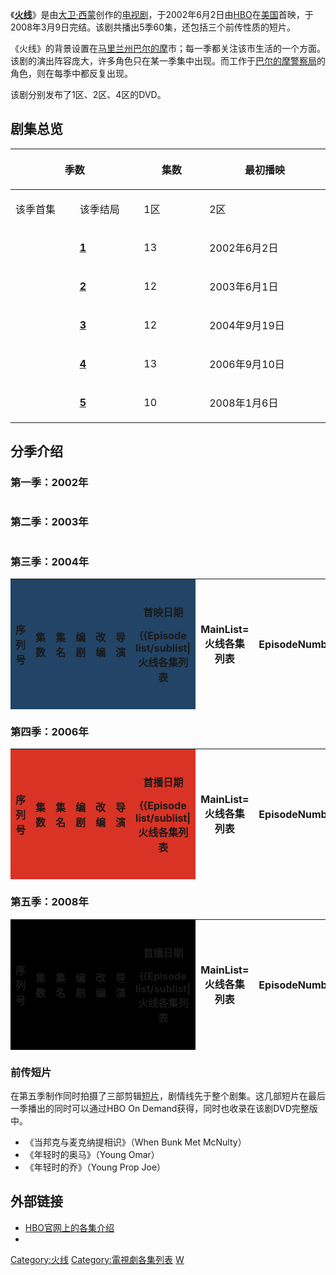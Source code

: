 《'''[[火线_(电视剧)|火线]]'''》是由[[大卫·西蒙_(作家)|大卫·西蒙]]创作的[[电视剧|电视剧]]，于2002年6月2日由[[HBO|HBO]]在[[美国|美国]]首映，于2008年3月9日完结。该剧共播出5季60集，还包括三个前传性质的短片。

《火线》的背景设置在[[马里兰州|马里兰州]][[巴尔的摩|巴尔的摩]]市；每一季都关注该市生活的一个方面。该剧的演出阵容庞大，许多角色只在某一季集中出现。而工作于[[巴尔的摩警察局|巴尔的摩警察局]]的角色，则在每季中都反复出现。 

该剧分别发布了1区、2区、4区的DVD。

== 剧集总览 ==
{| class="wikitable" style="text-align: center; background: #FFFFFF;"
|-
! colspan="2" rowspan="2" width="75"|季数
!! rowspan="2" width="50"|集数
!! rowspan="1" colspan="2" width="300"|最初播映
!! colspan="5" width="500"|DVD发售
|-
! width="150"|该季首集 
!! width="150"| 该季结局
!! width="150"|1区
!! width="150"|2区 
!! width="150"|4区 
!! width="50"|碟数
|-
|style="width: 5px" bgcolor="999999"|
| [[#第一季：2002年|'''1''']]
| 13
| 2002年6月2日
| 2002年9月8日
| 2004年10月12日
| 2005年4月18日
| 2005年5月11日
| rowspan="3" | 5
|-
|style="width: 5px" bgcolor="7c9541"|
| [[#第二季：2003年|'''2''']]
| 12
| 2003年6月1日
| 2003年8月24日
| 2005年1月25日
| 2005年10月10日
| 2006年5月3日
|-
|style="width: 5px" bgcolor="224466"|
| [[#第三季：2004年|'''3''']]
| 12
| 2004年9月19日
| 2004年12月19日
| 2006年8月8日
| 2007年2月5日
| 2008年8月13日
|-
|style="width: 5px" bgcolor="d93325"|
| [[#第四季：2006年|'''4''']]
| 13
| 2006年9月10日
| 2006年12月10日
| 2007年12月4日
| 2008年3月10日
| 2008年8月13日
| rowspan="2" | 4
|-
|style="width: 5px" bgcolor="000000"|
| [[#第五季：2008年|'''5''']]
| 10
| 2008年1月6日
| 2008年3月9日
| 2008年8月12日
| 2008年9月22日
| 2010年2月3日
|}

== 分季介绍 ==
=== 第一季：2002年 ===
{| class="wikitable" width="100%" style="background: #FFFFFF;"
|-
|-style="color:white"
! style="background: #999;" width="20"|序列号 
!! style="background: #999;" width="20"|集数
!! style="background: #999;"|集名
!! style="background: #999;" |编剧
!! style="background: #999;" |改编
!! style="background: #999;" |导演
!! style="background: #999;" width="150"|首映日期

{{Episode list/sublist|火线各集列表
|MainList=火线各集列表
|EpisodeNumber=1
|EpisodeNumber2=1
|Title=The Target
|Aux1=[[大卫·西蒙_(作家)|大卫·西蒙]] & [[艾德·伯恩斯|艾德·伯恩斯]]
|Aux2=[[大卫·西蒙_(作家)|大卫·西蒙]]
|Aux3=克拉克·约翰逊
|OriginalAirDate={{Start date|2002|6|2}}
|LineColor=999
}}
{{Episode list/sublist|火线各集列表
|MainList=火线各集列表
|EpisodeNumber=2
|EpisodeNumber2=2
|Title=The Detail
|Aux1=[[大卫·西蒙_(作家)|大卫·西蒙]] & 艾德·伯恩斯
|Aux2=[[大卫·西蒙_(作家)|大卫·西蒙]]
|OriginalAirDate={{Start date|2002|6|9}}
|Aux3=克拉克·约翰逊
|LineColor=999
}}
{{Episode list/sublist|火线各集列表
|MainList=火线各集列表
|EpisodeNumber=3
|EpisodeNumber2=3
|Title=The Buys
|Aux1=[[大卫·西蒙_(作家)|大卫·西蒙]] & 艾德·伯恩斯
|Aux2=[[大卫·西蒙_(作家)|大卫·西蒙]]
|OriginalAirDate={{Start date|2002|6|16}}
|Aux3=[[Peter_Medak|Peter Medak]]
|LineColor=999
}}
{{Episode list/sublist|火线各集列表
|MainList=火线各集列表
|EpisodeNumber=4
|EpisodeNumber2=4
|Title=Old Cases
|Aux1=[[大卫·西蒙_(作家)|大卫·西蒙]] & 艾德·伯恩斯
|Aux2=[[大卫·西蒙_(作家)|大卫·西蒙]]
|OriginalAirDate={{Start date|2002|6|23}}
|Aux3=[[Clement_Virgo|Clement Virgo]]
|LineColor=999
}}
{{Episode list/sublist|火线各集列表
|MainList=火线各集列表
|EpisodeNumber=5
|EpisodeNumber2=5
|Title=The Pager
|Aux1=[[大卫·西蒙_(作家)|大卫·西蒙]] & 艾德·伯恩斯
|Aux2=艾德·伯恩斯
|OriginalAirDate={{Start date|2002|6|30}}
|Aux3=克拉克·约翰逊
|LineColor=999
}}
{{Episode list/sublist|火线各集列表
|MainList=火线各集列表
|EpisodeNumber=6
|EpisodeNumber2=6
|Title=The Wire
|Aux1=[[大卫·西蒙_(作家)|大卫·西蒙]] & 艾德·伯恩斯
|Aux2=[[大卫·西蒙_(作家)|大卫·西蒙]]
|OriginalAirDate={{Start date|2002|7|7}}
|Aux3=[[Ed_Bianchi|Ed Bianchi]]
|LineColor=999
}}
{{Episode list/sublist|火线各集列表
|MainList=火线各集列表
|EpisodeNumber=7
|EpisodeNumber2=7
|Title=One Arrest
|Aux1=[[大卫·西蒙_(作家)|大卫·西蒙]] & 艾德·伯恩斯
|Aux2=[[Rafael_Alvarez|Rafael Alvarez]]
|OriginalAirDate={{Start date|2002|7|21}}
|Aux3=[[Joe_Chappelle|Joe Chappelle]]
|LineColor=999
}}
{{Episode list/sublist|火线各集列表
|MainList=火线各集列表
|EpisodeNumber=8
|EpisodeNumber2=8
|Title=Lessons
|Aux1=[[大卫·西蒙_(作家)|大卫·西蒙]] & 艾德·伯恩斯
|Aux2=[[大卫·西蒙_(作家)|大卫·西蒙]]
|OriginalAirDate={{Start date|2002|7|28}}
|Aux3=[[Gloria_Muzio|Gloria Muzio]]
|LineColor=999
}}
{{Episode list/sublist|火线各集列表
|MainList=火线各集列表
|EpisodeNumber=9
|EpisodeNumber2=9
|Title=Game Day
|Aux1=[[大卫·西蒙_(作家)|大卫·西蒙]] & 艾德·伯恩斯
|Aux2=[[David_H._Melnick|David H. Melnick]] & Shamit Choksey
|OriginalAirDate={{Start date|2002|8|4}}
|Aux3=[[Milčo_Mančevski|Milčo Mančevski]]
|LineColor=999
}}
{{Episode list/sublist|火线各集列表
|MainList=火线各集列表
|EpisodeNumber=10
|EpisodeNumber2=10
|Title=The Cost
|Aux1=[[大卫·西蒙_(作家)|大卫·西蒙]] & 艾德·伯恩斯
|Aux2=[[大卫·西蒙_(作家)|大卫·西蒙]]
|OriginalAirDate={{Start date|2002|8|11}}
|Aux3=[[Brad_Anderson_(director)|Brad Anderson]]
|LineColor=999
}}
{{Episode list/sublist|火线各集列表
|MainList=火线各集列表
|EpisodeNumber=11
|EpisodeNumber2=11
|Title=The Hunt
|Aux1=[[大卫·西蒙_(作家)|大卫·西蒙]] & 艾德·伯恩斯
|Aux2=[[Joy_Lusco|Joy Lusco]]
|OriginalAirDate={{Start date|2002|8|18}}
|Aux3=[[Steve_Shill|Steve Shill]]
|LineColor=999
}}
{{Episode list/sublist|火线各集列表
|MainList=火线各集列表
|EpisodeNumber=12
|EpisodeNumber2=12
|Title=Cleaning Up
|Aux1=[[大卫·西蒙_(作家)|大卫·西蒙]] & 艾德·伯恩斯
|Aux2=[[George_Pelecanos|George Pelecanos]]
|OriginalAirDate={{Start date|2002|9|1}}
|Aux3=Clement Virgo
|LineColor=999
}}
{{Episode list/sublist|火线各集列表
|MainList=火线各集列表
|EpisodeNumber=13
|EpisodeNumber2=13
|Title=Sentencing
|Aux1=[[大卫·西蒙_(作家)|大卫·西蒙]] & 艾德·伯恩斯
|Aux2=[[大卫·西蒙_(作家)|大卫·西蒙]] & 艾德·伯恩斯
|OriginalAirDate={{Start date|2002|9|8}}
|Aux3=[[Tim_Van_Patten|Tim Van Patten]]
|LineColor=999
}}
|}

=== 第二季：2003年 ===
{| class="wikitable" width="100%" style="background: #FFF;"
|-
|-style="color:white"
! style="background: #7c9541;" width="20"|序列号
!! style="background: #7c9541;" width="20"|集数
!! style="background: #7c9541;" |首映日期
!! style="background: #7c9541;" |编剧
!! style="background: #7c9541;" |改编
!! style="background: #7c9541;" |导演
!! style="background: #7c9541;" width="150"|首映日期

{{Episode list/sublist|火线各集列表
|MainList=火线各集列表
|EpisodeNumber=14
|EpisodeNumber2=1
|Title=Ebb Tide
|Aux1=大卫·西蒙 & [[艾德·伯恩斯|艾德·伯恩斯]]
|Aux2=大卫·西蒙
|OriginalAirDate={{Start date|2003|6|1}}
|Aux3=[[Ed_Bianchi|Ed Bianchi]]
|LineColor=7c9541
}}
{{Episode list/sublist|火线各集列表
|MainList=火线各集列表
|EpisodeNumber=15
|EpisodeNumber2=2
|Title=Collateral Damage
|Aux1=大卫·西蒙 & 艾德·伯恩斯
|Aux2=大卫·西蒙
|OriginalAirDate={{Start date|2003|6|8}}
|Aux3=Ed Bianchi
|LineColor=7c9541
}}
{{Episode list/sublist|火线各集列表
|MainList=火线各集列表
|EpisodeNumber=16
|EpisodeNumber2=3
|Title=Hot Shots
|Aux1=大卫·西蒙 & 艾德·伯恩斯
|Aux2=大卫·西蒙
|OriginalAirDate={{Start date|2003|6|15}}
|Aux3=[[Elodie_Keene|Elodie Keene]]
|LineColor=7c9541
}}
{{Episode list/sublist|火线各集列表
|MainList=火线各集列表
|EpisodeNumber=17
|EpisodeNumber2=4
|Title=Hard Cases
|Aux1=大卫·西蒙 & [[Joy_Lusco|Joy Lusco]]
|Aux2=Joy Lusco
|OriginalAirDate={{Start date|2003|6|22}}
|Aux3=Elodie Keene
|LineColor=7c9541
}}
{{Episode list/sublist|火线各集列表
|MainList=火线各集列表
|EpisodeNumber=18
|EpisodeNumber2=5
|Title=Undertow
|Aux1=大卫·西蒙 & 艾德·伯恩斯
|Aux2=艾德·伯恩斯
|OriginalAirDate={{Start date|2003|6|29}}
|Aux3=[[Steve_Shill|Steve Shill]]
|LineColor=7c9541
}}
{{Episode list/sublist|火线各集列表
|MainList=火线各集列表
|EpisodeNumber=19
|EpisodeNumber2=6
|Title=All Prologue
|Aux1=大卫·西蒙 & 艾德·伯恩斯
|Aux2=大卫·西蒙
|OriginalAirDate={{Start date|2003|7|6}}
|Aux3=Steve Shill
|LineColor=7c9541
}}
{{Episode list/sublist|火线各集列表
|MainList=火线各集列表
|EpisodeNumber=20
|EpisodeNumber2=7
|Title=Backwash
|Aux1=大卫·西蒙 & [[Rafael_Alvarez|Rafael Alvarez]]
|Aux2=Rafael Alvarez
|OriginalAirDate={{Start date|2003|7|13}}
|Aux3=[[Thomas_J._Wright|Thomas J. Wright]]
|LineColor=7c9541
}}
{{Episode list/sublist|火线各集列表
|MainList=火线各集列表
|EpisodeNumber=21
|EpisodeNumber2=8
|Title=Duck and Cover
|Aux1=大卫·西蒙 & [[George_Pelecanos|George Pelecanos]]
|Aux2=George Pelecanos
|OriginalAirDate={{Start date|2003|7|27}}
|Aux3=[[Dan_Attias|Dan Attias]]
|LineColor=7c9541
}}
{{Episode list/sublist|火线各集列表
|MainList=火线各集列表
|EpisodeNumber=22
|EpisodeNumber2=9
|Title=Stray Rounds
|Aux1=大卫·西蒙 & 艾德·伯恩斯
|Aux2=大卫·西蒙
|OriginalAirDate={{Start date|2003|8|3}}
|Aux3=[[Tim_Van_Patten|Tim Van Patten]]
|LineColor=7c9541
}}
{{Episode list/sublist|火线各集列表
|MainList=火线各集列表
|EpisodeNumber=23
|EpisodeNumber2=10
|Title=Storm Warnings
|Aux1=大卫·西蒙 & 艾德·伯恩斯
|Aux2=艾德·伯恩斯
|OriginalAirDate={{Start date|2003|8|10}}
|Aux3=[[Rob_Bailey_(director)|Rob Bailey]]
|LineColor=7c9541
}}
{{Episode list/sublist|火线各集列表
|MainList=火线各集列表
|EpisodeNumber=24
|EpisodeNumber2=11
|Title=Bad Dreams
|Aux1=大卫·西蒙 & George Pelecanos
|Aux2=George Pelecanos
|OriginalAirDate={{Start date|2003|8|17}}
|Aux3=[[Ernest_Dickerson|Ernest Dickerson]]
|LineColor=7c9541
}}
{{Episode list/sublist|火线各集列表
|MainList=火线各集列表
|EpisodeNumber=25
|EpisodeNumber2=12
|Title=Port in a Storm
|Aux1=大卫·西蒙 & 艾德·伯恩斯
|Aux2=大卫·西蒙
|OriginalAirDate={{Start date|2003|8|24}}
|Aux3=[[Robert_F._Colesberry|Robert F. Colesberry]]
|LineColor=7c9541
}}
|}

=== 第三季：2004年 ===
{| class="wikitable" width="100%" style="background: #FFF;"
|- style="color:white"
! style="background: #246;" width="20"|序列号
! style="background: #246;" width="20"|集数
! style="background: #246;" |集名
! style="background: #246;" |编剧
! style="background: #246;" |改编
! style="background: #246;" |导演
! style="background: #246;" width="150"|首映日期

{{Episode list/sublist|火线各集列表
|MainList=火线各集列表
|EpisodeNumber=26
|EpisodeNumber2=1
|Title=Time After Time
|Aux1=大卫·西蒙 & 艾德·伯恩斯
|Aux2=大卫·西蒙
|OriginalAirDate={{Start date|2004|9|19}}
|Aux3=[[Ed_Bianchi|Ed Bianchi]]
|LineColor=246
}}
{{Episode list/sublist|火线各集列表
|MainList=火线各集列表
|EpisodeNumber=27
|EpisodeNumber2=2
|Title=All Due Respect
|Aux1=大卫·西蒙 & [[Richard_Price_(writer)|Richard Price]]
|Aux2=Richard Price
|OriginalAirDate={{Start date|2004|9|26}}
|Aux3=[[Steve_Shill|Steve Shill]]
|LineColor=246
}}
{{Episode list/sublist|火线各集列表
|MainList=火线各集列表
|EpisodeNumber=28
|EpisodeNumber2=3
|Title=Dead Soldiers
|Aux1=大卫·西蒙 & [[Dennis_Lehane|Dennis Lehane]]
|Aux2=Dennis Lehane
|OriginalAirDate={{Start date|2004|10|3}}
|Aux3=[[Rob_Bailey_(director)|Rob Bailey]]
|LineColor=246
}}
{{Episode list/sublist|火线各集列表
|MainList=火线各集列表
|EpisodeNumber=29
|EpisodeNumber2=4
|Title=Hamsterdam
|Aux1=大卫·西蒙 & [[George_Pelecanos|George Pelecanos]]
|Aux2=George Pelecanos
|OriginalAirDate={{Start date|2004|10|10}}
|Aux3=[[Ernest_Dickerson|Ernest Dickerson]]
|LineColor=246
}}
{{Episode list/sublist|火线各集列表
|MainList=火线各集列表
|EpisodeNumber=30
|EpisodeNumber2=5
|Title=Straight and True
|Aux1=大卫·西蒙 & 艾德·伯恩斯
|Aux2=艾德·伯恩斯
|OriginalAirDate={{Start date|2004|10|17}}
|Aux3=[[Dan_Attias|Dan Attias]]
|LineColor=246
}}
{{Episode list/sublist|火线各集列表
|MainList=火线各集列表
|EpisodeNumber=31
|EpisodeNumber2=6
|Title=Homecoming
|Aux1=大卫·西蒙 & [[Rafael_Alvarez|Rafael Alvarez]]
|Aux2=Rafael Alvarez
|OriginalAirDate={{Start date|2004|10|31}}
|Aux3=[[Leslie_Libman|Leslie Libman]]
|LineColor=246
}}
{{Episode list/sublist|火线各集列表
|MainList=火线各集列表
|EpisodeNumber=32
|EpisodeNumber2=7
|Title=Back Burners
|Aux1=大卫·西蒙 & [[Joy_Lusco|Joy Lusco]]
|Aux2=Joy Lusco
|OriginalAirDate={{Start date|2004|11|7}}
|Aux3=[[Tim_Van_Patten|Tim Van Patten]]
|LineColor=246
}}
{{Episode list/sublist|火线各集列表
|MainList=火线各集列表
|EpisodeNumber=33
|EpisodeNumber2=8
|Title=Moral Midgetry
|Aux1=大卫·西蒙 & Richard Price
|Aux2=Richard Price
|OriginalAirDate={{Start date|2004|11|14}}
|Aux3=[[阿格涅丝卡·霍兰|阿格涅丝卡·霍兰]]
|LineColor=246
}}
{{Episode list/sublist|火线各集列表
|MainList=火线各集列表
|EpisodeNumber=34
|EpisodeNumber2=9
|Title=Slapstick
|Aux1=大卫·西蒙 & George Pelecanos
|Aux2=大卫·西蒙
|OriginalAirDate={{Start date|2004|11|21}}
|Aux3=[[Alex_Zakrzewski|Alex Zakrzewski]]
|LineColor=246
}}
{{Episode list/sublist|火线各集列表
|MainList=火线各集列表
|EpisodeNumber=35
|EpisodeNumber2=10
|Title=Reformation
|Aux1=大卫·西蒙 & 艾德·伯恩斯
|Aux2=艾德·伯恩斯
|OriginalAirDate={{Start date|2004|11|28}}
|Aux3=[[Christine_Moore|Christine Moore]]
|LineColor=246
}}
{{Episode list/sublist|火线各集列表
|MainList=火线各集列表
|EpisodeNumber=36
|EpisodeNumber2=11
|Title=Middle Ground
|Aux1=大卫·西蒙 & George Pelecanos
|Aux2=George Pelecanos
|OriginalAirDate={{Start date|2004|12|12}}
|Aux3=[[Joe_Chappelle|Joe Chappelle]]
|LineColor=246
}}
{{Episode list/sublist|火线各集列表
|MainList=火线各集列表
|EpisodeNumber=37
|EpisodeNumber2=12
|Title=Mission Accomplished
|Aux1=大卫·西蒙 & 艾德·伯恩斯
|Aux2=大卫·西蒙
|OriginalAirDate={{Start date|2004|12|19}}
|Aux3=Ernest Dickerson
|LineColor=246
}}
|}

=== 第四季：2006年 ===
{| class="wikitable" width="100%" style="background: #FFF;"
|- style="color:white"
! style="background: #d93325;" width="20"|序列号 
! style="background: #d93325;" width="20"|集数
! style="background: #d93325;" |集名
! style="background: #d93325;" |编剧
! style="background: #d93325;" |改编
! style="background: #d93325;" |导演
! style="background: #d93325;" width="150"|首播日期

{{Episode list/sublist|火线各集列表
|MainList=火线各集列表
|EpisodeNumber=38
|EpisodeNumber2=1
|Title=Boys of Summer
|Aux1=大卫·西蒙 & [[艾德·伯恩斯|艾德·伯恩斯]]
|Aux2=大卫·西蒙
|OriginalAirDate={{Start date|2006|9|10}}
|Aux3=[[Joe_Chappelle|Joe Chappelle]]
|LineColor=d93325
}}
{{Episode list/sublist|火线各集列表
|MainList=火线各集列表
|EpisodeNumber=39
|EpisodeNumber2=2
|Title=Soft Eyes
|Aux1=艾德·伯恩斯 & [[David_Mills_(TV_writer)|David Mills]]
|Aux2=David Mills
|OriginalAirDate={{Start date|2006|9|17}}
|Aux3=[[Christine_Moore|Christine Moore]]
|LineColor=d93325
}}
{{Episode list/sublist|火线各集列表
|MainList=火线各集列表
|EpisodeNumber=40
|EpisodeNumber2=3
|Title=Home Rooms
|Aux1=艾德·伯恩斯 & [[Richard_Price_(writer)|Richard Price]]
|Aux2=Richard Price
|OriginalAirDate={{Start date|2006|9|24}}
|Aux3=[[Seith_Mann|Seith Mann]]
|LineColor=d93325
}}
{{Episode list/sublist|火线各集列表
|MainList=火线各集列表
|EpisodeNumber=41
|EpisodeNumber2=4
|Title=Refugees
|Aux1=艾德·伯恩斯 & [[Dennis_Lehane|Dennis Lehane]]
|Aux2=Dennis Lehane
|OriginalAirDate={{Start date|2006|10|1}}
|Aux3=[[Jim_McKay_(director)|Jim McKay]]
|LineColor=d93325
}}
{{Episode list/sublist|火线各集列表
|MainList=火线各集列表
|EpisodeNumber=42
|EpisodeNumber2=5
|Title=Alliances
|Aux1=大卫·西蒙 & 艾德·伯恩斯
|Aux2=艾德·伯恩斯
|OriginalAirDate={{Start date|2006|10|8}}
|Aux3=[[David_Platt_(director)|David Platt]]
|LineColor=d93325
}}
{{Episode list/sublist|火线各集列表
|MainList=火线各集列表
|EpisodeNumber=43
|EpisodeNumber2=6
|Title=Margin of Error
|Aux1=艾德·伯恩斯 & [[Eric_Overmyer|Eric Overmyer]]
|Aux2=Eric Overmyer
|OriginalAirDate={{Start date|2006|10|15}}
|Aux3=[[Dan_Attias|Dan Attias]]
|LineColor=d93325
}}
{{Episode list/sublist|火线各集列表
|MainList=火线各集列表
|EpisodeNumber=44
|EpisodeNumber2=7
|Title=Unto Others
|Aux1=艾德·伯恩斯 & [[William_F._Zorzi|William F. Zorzi]]
|Aux2=William F. Zorzi
|OriginalAirDate={{Start date|2006|10|29}}
|Aux3=[[Anthony_Hemingway|Anthony Hemingway]]
|LineColor=d93325
}}
{{Episode list/sublist|火线各集列表
|MainList=火线各集列表
|EpisodeNumber=45
|EpisodeNumber2=8
|Title=Corner Boys
|Aux1=艾德·伯恩斯 & Richard Price
|Aux2=Richard Price
|OriginalAirDate={{Start date|2006|11|5}}
|Aux3=[[阿格涅丝卡·霍兰|阿格涅丝卡·霍兰]]
|LineColor=d93325
}}
{{Episode list/sublist|火线各集列表
|MainList=火线各集列表
|EpisodeNumber=46
|EpisodeNumber2=9
|Title=Know Your Place
|Aux1=艾德·伯恩斯 & [[Kia_Corthron|Kia Corthron]]
|Aux2=Kia Corthron
|OriginalAirDate={{Start date|2006|11|12}}
|Aux3=[[Alex_Zakrzewski|Alex Zakrzewski]]
|LineColor=d93325
}}
{{Episode list/sublist|火线各集列表
|MainList=火线各集列表
|EpisodeNumber=47
|EpisodeNumber2=10
|Title=Misgivings
|Aux1=艾德·伯恩斯 & Eric Overmyer
|Aux2=艾德·伯恩斯
|OriginalAirDate={{Start date|2006|11|19}}
|Aux3=[[Ernest_Dickerson|Ernest Dickerson]]
|LineColor=d93325
}}
{{Episode list/sublist|火线各集列表
|MainList=火线各集列表
|EpisodeNumber=48
|EpisodeNumber2=11
|Title=A New Day
|Aux1=大卫·西蒙 & 艾德·伯恩斯
|Aux2=艾德·伯恩斯
|OriginalAirDate={{Start date|2006|11|26}}
|Aux3=[[Brad_Anderson_(film_director)|Brad Anderson]]
|LineColor=d93325
}}
{{Episode list/sublist|火线各集列表
|MainList=火线各集列表
|EpisodeNumber=49
|EpisodeNumber2=12
|Title=That's Got His Own
|Aux1=艾德·伯恩斯 & [[George_Pelecanos|George Pelecanos]]
|Aux2=George Pelecanos
|OriginalAirDate={{Start date|2006|12|3}}
|Aux3=Joe Chappelle
|LineColor=d93325
}}
{{Episode list/sublist|火线各集列表
|MainList=火线各集列表
|EpisodeNumber=50
|EpisodeNumber2=13
|Title=Final Grades
|Aux1=大卫·西蒙 & 艾德·伯恩斯
|Aux2=大卫·西蒙
|OriginalAirDate={{Start date|2006|12|10}}
|Aux3=Ernest Dickerson
|LineColor=d93325
}}
|}

=== 第五季：2008年 ===
{| class="wikitable" width="100%" style="background: #FFF;"
|- style="color:white"
! style="background: #000;" width="20"|序列号
! style="background: #000;" width="20"|集数
! style="background: #000;" |集名
! style="background: #000;" |编剧
! style="background: #000;" |改编
! style="background: #000;" |导演
! style="background: #000;" width="150"|首播日期

{{Episode list/sublist|火线各集列表
|MainList=火线各集列表
|EpisodeNumber=51
|EpisodeNumber2=1
|Title=More with Less
|Aux1=大卫·西蒙 & 艾德·伯恩斯
|Aux2=大卫·西蒙
|OriginalAirDate={{Start date|2008|1|6}}
|Aux3=[[Joe_Chappelle|Joe Chappelle]]
|LineColor=000
}}
{{Episode list/sublist|火线各集列表
|MainList=火线各集列表
|EpisodeNumber=52
|EpisodeNumber2=2
|Title=Unconfirmed Reports
|Aux1=大卫·西蒙 & [[William_F._Zorzi|William F. Zorzi]]
|Aux2=William F. Zorzi
|OriginalAirDate={{Start date|2008|1|13}}
|Aux3=[[Ernest_Dickerson|Ernest Dickerson]]
|LineColor=000
}}
{{Episode list/sublist|火线各集列表
|MainList=火线各集列表
|EpisodeNumber=53
|EpisodeNumber2=3
|Title=Not for Attribution
|Aux1=大卫·西蒙 & [[Chris_Collins_(writer)|Chris Collins]]
|Aux2=Chris Collins
|OriginalAirDate={{Start date|2008|1|20}}
|Aux3=Scott Kecken & [[Joy_Lusco|Joy Kecken]]
|LineColor=000
}}
{{Episode list/sublist|火线各集列表
|MainList=火线各集列表
|EpisodeNumber=54
|EpisodeNumber2=4
|Title=Transitions
|Aux1=大卫·西蒙 & 艾德·伯恩斯
|Aux2=艾德·伯恩斯
|OriginalAirDate={{Start date|2008|1|27}}
|Aux3=[[Dan_Attias|Dan Attias]]
|LineColor=000
}}
{{Episode list/sublist|火线各集列表
|MainList=火线各集列表
|EpisodeNumber=55
|EpisodeNumber2=5
|Title=React Quotes
|Aux1=大卫·西蒙 & [[David_Mills_(writer)|David Mills]]
|Aux2=David Mills
|OriginalAirDate={{Start date|2008|2|3}}
|Aux3=[[阿格涅丝卡·霍兰|阿格涅丝卡·霍兰]]
|LineColor=000
}}
{{Episode list/sublist|火线各集列表
|MainList=火线各集列表
|EpisodeNumber=56
|EpisodeNumber2=6
|Title=The Dickensian Aspect
|Aux1=大卫·西蒙 & 艾德·伯恩斯
|Aux2=艾德·伯恩斯
|OriginalAirDate={{Start date|2008|2|10}}
|Aux3=[[Seith_Mann|Seith Mann]]
|LineColor=000
}}
{{Episode list/sublist|火线各集列表
|MainList=火线各集列表
|EpisodeNumber=57
|EpisodeNumber2=7
|Title=Took
|Aux1=大卫·西蒙 & [[Richard_Price_(writer)|Richard Price]]
|Aux2=Richard Price
|OriginalAirDate={{Start date|2008|2|17}}
|Aux3=[[Dominic_West|Dominic West]]
|LineColor=000
}}
{{Episode list/sublist|火线各集列表
|MainList=火线各集列表
|EpisodeNumber=58
|EpisodeNumber2=8
|Title=Clarifications
|Aux1=大卫·西蒙 & [[Dennis_Lehane|Dennis Lehane]]
|Aux2=Dennis Lehane
|OriginalAirDate={{Start date|2008|2|24}}
|Aux3=[[Anthony_Hemingway|Anthony Hemingway]]
|LineColor=000
}}
{{Episode list/sublist|火线各集列表
|MainList=火线各集列表
|EpisodeNumber=59
|EpisodeNumber2=9
|Title=Late Editions
|Aux1=大卫·西蒙 & [[George_Pelecanos|George Pelecanos]]
|Aux2=George Pelecanos
|OriginalAirDate={{Start date|2008|3|2}}
|Aux3=Joe Chappelle
|LineColor=000
}}
{{Episode list/sublist|火线各集列表
|MainList=火线各集列表
|EpisodeNumber=60
|EpisodeNumber2=10
|Title=–30–
|Aux1=大卫·西蒙 & 艾德·伯恩斯
|Aux2=大卫·西蒙
|OriginalAirDate={{Start date|2008|3|9}}
|Aux3=[[Clark_Johnson|Clark Johnson]]
|LineColor=000
}}
|}

===前传短片===
在第五季制作同时拍摄了三部剪辑[[短片|短片]]，剧情线先于整个剧集。这几部短片在最后一季播出的同时可以通过HBO On Demand获得，同时也收录在该剧DVD完整版中。

*《当邦克与麦克纳提相识》（When Bunk Met McNulty）
*《年轻时的奥马》（Young Omar）
*《年轻时的乔》（Young Prop Joe）

== 外部链接 ==
* [http://www.hbo.com/the-wire/episodes HBO官网上的各集介绍] {{Wayback|url=http://www.hbo.com/the-wire/episodes |date=20110825223413 }}
* {{Imdb episodes|0306414|The Wire}}

{{DEFAULTSORT:Wire, The}}
[[Category:火线|Category:火线]]
[[Category:電視劇各集列表|Category:電視劇各集列表]]
[[Category:美國電視劇各集列表|W]]